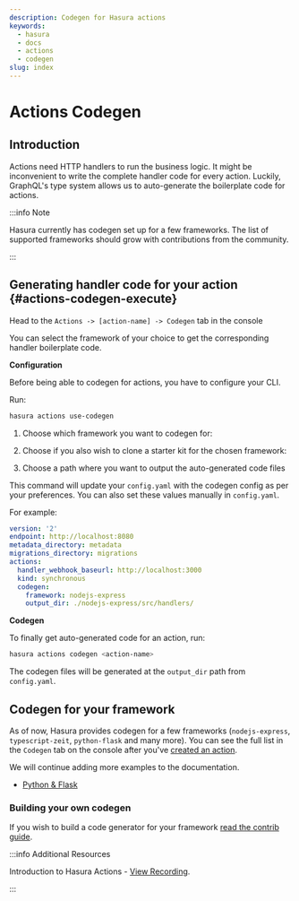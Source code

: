 ```yaml
---
description: Codegen for Hasura actions
keywords:
  - hasura
  - docs
  - actions
  - codegen
slug: index
---
```



# Actions Codegen

## Introduction

Actions need HTTP handlers to run the business logic. It might be inconvenient to write the complete handler code for
every action. Luckily, GraphQL's type system allows us to auto-generate the boilerplate code for actions.

:::info Note

Hasura currently has codegen set up for a few frameworks. The list of supported frameworks should grow with
contributions from the community.

:::

## Generating handler code for your action {#actions-codegen-execute}

<Tabs className="api-tabs">
<TabItem value="console" label="Console">

Head to the `Actions -> [action-name] -> Codegen` tab in the console

You can select the framework of your choice to get the corresponding handler boilerplate code.

<Thumbnail src='/img/actions/console-codegen-tab.png' alt='Console codegen tab' />

</TabItem>
<TabItem value="cli" label="CLI">

**Configuration**

Before being able to codegen for actions, you have to configure your CLI.

Run:

```bash
hasura actions use-codegen
```

1.  Choose which framework you want to codegen for:

    <Thumbnail src='/img/actions/cli-framework-prompt.png' alt='CLI Framework Prompt' />

2.  Choose if you also wish to clone a starter kit for the chosen framework:

    <Thumbnail src='/img/actions/cli-starter-kit-prompt.png' alt='CLI Starter Kit Prompt' />

3.  Choose a path where you want to output the auto-generated code files
    <Thumbnail src='/img/actions/cli-output-dir-prompt.png' alt='CLI Starter Kit Prompt' />

This command will update your `config.yaml` with the codegen config as per your preferences. You can also set these
values manually in `config.yaml`.

For example:

```yaml {8-10}
version: '2'
endpoint: http://localhost:8080
metadata_directory: metadata
migrations_directory: migrations
actions:
  handler_webhook_baseurl: http://localhost:3000
  kind: synchronous
  codegen:
    framework: nodejs-express
    output_dir: ./nodejs-express/src/handlers/
```

**Codegen**

To finally get auto-generated code for an action, run:

```bash
hasura actions codegen <action-name>
```

The codegen files will be generated at the `output_dir` path from `config.yaml`.

</TabItem>
</Tabs>

## Codegen for your framework

As of now, Hasura provides codegen for a few frameworks (`nodejs-express`, `typescript-zeit`, `python-flask` and many
more). You can see the full list in the `Codegen` tab on the console after you've
[created an action](/actions/create.mdx).

We will continue adding more examples to the documentation.

- [Python & Flask](/actions/codegen/python-flask.mdx)

### Building your own codegen

If you wish to build a code generator for your framework
[read the contrib guide](https://github.com/hasura/codegen-assets/blob/master/builder-kit/README.md).

:::info Additional Resources

Introduction to Hasura Actions -
[View Recording](https://hasura.io/events/webinar/hasura-actions/?pg=docs&plcmt=body&cta=view-recording&tech=).

:::
